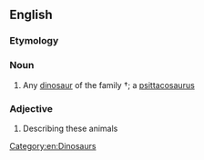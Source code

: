 ==English==

===Etymology===
{{rfe|en}}

===Noun===
{{en-noun}}

# Any [[dinosaur]] of the family †{{taxlink|Psittacosauridae|family|ver=171201}}; a [[psittacosaurus]]

===Adjective===
{{en-adj}}

# Describing these animals

[[Category:en:Dinosaurs]]